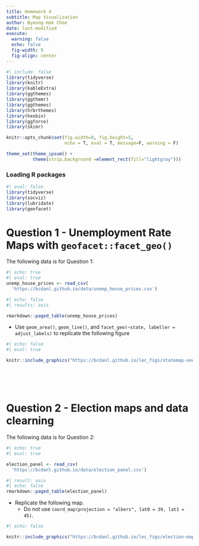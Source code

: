 ```yaml
---
title: Homework 4
subtitle: Map Visualization
author: Byeong-Hak Choe
date: last-modified
execute: 
  warning: false
  echo: false
  fig-width: 9
  fig-align: center
---
```



```r
#| include: false
library(tidyverse)
library(knitr)
library(kableExtra)
library(ggthemes)
library(ggthemr)
library(ggthemes)
library(hrbrthemes)
library(hexbin)
library(ggforce)
library(skimr)

knitr::opts_chunk$set(fig.width=8, fig.height=5,
                      echo = T, eval = T, message=F, warning = F)  

theme_set(theme_ipsum() +
          theme(strip.background =element_rect(fill="lightgray")))
```

### Loading R packages

```r
#| eval: false
library(tidyverse)
library(socviz)
library(lubridate)
library(geofacet)
```

# Question 1 - Unemployment Rate Maps with `geofacet::facet_geo()`

The following data is for Question 1:

```r
#| echo: true
#| eval: true
unemp_house_prices <- read_csv(
  'https://bcdanl.github.io/data/unemp_house_prices.csv')

```


```r
#| echo: false
#| results: asis

rmarkdown::paged_table(unemp_house_prices) 
```

-   Use `geom_area()`, `geom_line()`, and `facet_geo(~state, labeller = adjust_labels)` to replicate the following figure

```r
#| echo: false
#| eval: true

knitr::include_graphics("https://bcdanl.github.io/lec_figs/statemap-unemp.png")
```



<br><br><br>

# Question 2 - Election maps and data clearning

The following data is for Question 2:

```r
#| echo: true
#| eval: true

election_panel <- read_csv(
  'https://bcdanl.github.io/data/election_panel.csv')

```

```r
#| result: asis
#| echo: false
rmarkdown::paged_table(election_panel) 
```

-   Replicate the following map.
    -   Do not use `coord_map(projection = "albers", lat0 = 39, lat1 = 45)`.


```r
#| echo: false

knitr::include_graphics("https://bcdanl.github.io/lec_figs/election-map-facet.png")
```
